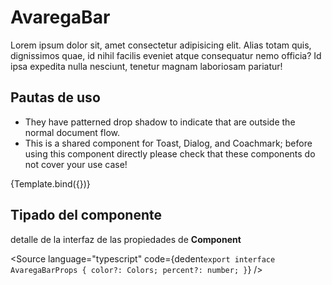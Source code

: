 

<Meta title="Atoms/AvaregaBar" component={AvaregaBar} />


# AvaregaBar

Lorem ipsum dolor sit, amet consectetur adipisicing elit. Alias totam quis, dignissimos quae, id nihil facilis eveniet atque consequatur nemo officia? Id ipsa expedita nulla nesciunt, tenetur magnam laboriosam pariatur!

## **Pautas de uso**

- They have patterned drop shadow to indicate that are outside the normal document flow.
- This is a shared component for Toast, Dialog, and Coachmark; before using this component directly please check that these components do not cover your use case!

<Story name="Default" args={{}}>
  {Template.bind({})}
</Story>

## Tipado del componente

detalle de la interfaz de las propiedades de **Component**

<Source
  language="typescript"
  code={dedent`
    export interface AvaregaBarProps {
      color?: Colors;
      percent?: number;
    }
  `}
/>
